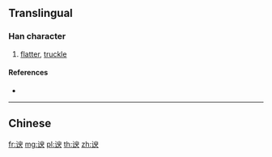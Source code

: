 {{character info/new}}
{{also|諛}}
==Translingual==

===Han character===
{{Han char|rn=149|rad=讠|as=08|sn=10|four=|canj=IVHXO|ids=⿰讠臾}}

# [[flatter]], [[truckle]]

====References====
* {{Han ref|kx=1188.181|hdz=63987.060|uh=8C00|ud=35840}}

----

==Chinese==
{{zh-see|諛}}

[[fr:谀]]
[[mg:谀]]
[[pl:谀]]
[[th:谀]]
[[zh:谀]]